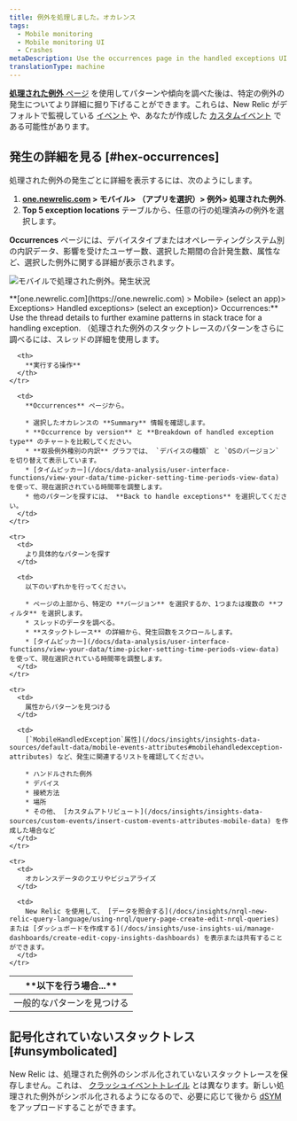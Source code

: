 ```yaml
---
title: 例外を処理しました。オカレンス
tags:
  - Mobile monitoring
  - Mobile monitoring UI
  - Crashes
metaDescription: Use the occurrences page in the handled exceptions UI to drill down into details about an exception and its related stack trace thread.
translationType: machine
---
```


[**処理された例外** ページ](/docs/mobile-monitoring/mobile-monitoring-ui/crashes/handled-exceptions-analyze-trends-prevent-crashes) を使用してパターンや傾向を調べた後は、特定の例外の発生についてより詳細に掘り下げることができます。これらは、New Relic がデフォルトで監視している [イベント](/docs/mobile-monitoring/mobile-monitoring-ui/crashes/introduction-mobile-handled-exceptions#hex-api) や、あなたが作成した [カスタムイベント](/docs/mobile-monitoring/new-relic-mobile/maintenance/add-custom-data-new-relic-mobile#custom-events) である可能性があります。

## 発生の詳細を見る [#hex-occurrences]

処理された例外の発生ごとに詳細を表示するには、次のようにします。

1. **[one.newrelic.com](https://one.newrelic.com) > モバイル> （アプリを選択）> 例外> 処理された例外**.
2. **Top 5 exception locations** テーブルから、任意の行の処理済みの例外を選択します。

**Occurrences** ページには、デバイスタイプまたはオペレーティングシステム別の内訳データ、影響を受けたユーザー数、選択した期間の合計発生数、属性など、選択した例外に関する詳細が表示されます。

![モバイルで処理された例外。発生状況](./images/mobile-handled-exceptions-occurrences.png "モバイルで処理された例外。発生状況")

<figcaption>
  **[one.newrelic.com](https://one.newrelic.com) > Mobile> (select an app)> Exceptions> Handled exceptions> (select an exception)> Occurrences:** Use the thread details to further examine patterns in stack trace for a handling exception. （処理された例外のスタックトレースのパターンをさらに調べるには、スレッドの詳細を使用します。
</figcaption>

<table>
  <thead>
    <tr>
      <th style={{ width: "200px" }}>
        **以下を行う場合...**
      </th>

      <th>
        **実行する操作**
      </th>
    </tr>
  </thead>

  <tbody>
    <tr>
      <td>
        一般的なパターンを見つける
      </td>

      <td>
        **Occurrences** ページから。

        * 選択したオカレンスの **Summary** 情報を確認します。
        * **Occurrence by version** と **Breakdown of handled exception type** のチャートを比較してください。
        * **取扱例外種別の内訳** グラフでは、 `デバイスの種類` と `OSのバージョン` を切り替えて表示しています。
        * [タイムピッカー](/docs/data-analysis/user-interface-functions/view-your-data/time-picker-setting-time-periods-view-data) を使って、現在選択されている時間帯を調整します。
        * 他のパターンを探すには、 **Back to handle exceptions** を選択してください。
      </td>
    </tr>

    <tr>
      <td>
        より具体的なパターンを探す
      </td>

      <td>
        以下のいずれかを行ってください。

        * ページの上部から、特定の **バージョン** を選択するか、1つまたは複数の **フィルタ** を選択します。
        * スレッドのデータを調べる。
        * **スタックトレース** の詳細から、発生回数をスクロールします。
        * [タイムピッカー](/docs/data-analysis/user-interface-functions/view-your-data/time-picker-setting-time-periods-view-data) を使って、現在選択されている時間帯を調整します。
      </td>
    </tr>

    <tr>
      <td>
        属性からパターンを見つける
      </td>

      <td>
        [`MobileHandledException`属性](/docs/insights/insights-data-sources/default-data/mobile-events-attributes#mobilehandledexception-attributes) など、発生に関連するリストを確認してください。

        * ハンドルされた例外
        * デバイス
        * 接続方法
        * 場所
        * その他、 [カスタムアトリビュート](/docs/insights/insights-data-sources/custom-events/insert-custom-events-attributes-mobile-data) を作成した場合など
      </td>
    </tr>

    <tr>
      <td>
        オカレンスデータのクエリやビジュアライズ
      </td>

      <td>
        New Relic を使用して、 [データを照会する](/docs/insights/nrql-new-relic-query-language/using-nrql/query-page-create-edit-nrql-queries) または [ダッシュボードを作成する](/docs/insights/use-insights-ui/manage-dashboards/create-edit-copy-insights-dashboards) を表示または共有することができます。
      </td>
    </tr>
  </tbody>
</table>

## 記号化されていないスタックトレス [#unsymbolicated]

New Relic は、処理された例外のシンボル化されていないスタックトレースを保存しません。これは、 [クラッシュイベントトレイル](/docs/mobile-monitoring/mobile-monitoring-ui/crashes/mobile-crash-event-trail) とは異なります。新しい処理された例外がシンボル化されるようになるので、必要に応じて後から [dSYM](/docs/mobile-monitoring/new-relic-mobile-ios/install-configure/upload-dsyms-bitcode-apps) をアップロードすることができます。